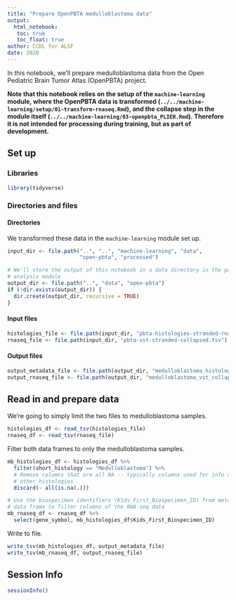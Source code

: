```yaml
---
title: "Prepare OpenPBTA medulloblastoma data"
output: 
  html_notebook: 
   toc: true
   toc_float: true
author: CCDL for ALSF
date: 2020
---
```


In this notebook, we'll prepare medulloblastoma data from the Open Pediatric Brain Tumor Atlas (OpenPBTA) project.

**Note that this notebook relies on the setup of the `machine-learning` module, where the OpenPBTA data is transformed (`../../machine-learning/setup/01-transform-rnaseq.Rmd`),
and the collapse step in the module itself  (`../../machine-learning/03-openpbta_PLIER.Rmd`). Therefore it is not intended for processing during training, but as part of development.**

## Set up

### Libraries

```r
library(tidyverse)
```

### Directories and files

#### Directories

We transformed these data in the `machine-learning` module set up.

```r
input_dir <- file.path("..", "..", "machine-learning", "data", 
                       "open-pbta", "processed")

# We'll store the output of this notebook in a data directory in the pathway
# analysis module
output_dir <- file.path("..", "data", "open-pbta")
if (!dir.exists(output_dir)) {
  dir.create(output_dir, recursive = TRUE)
}
```

#### Input files

```r
histologies_file <- file.path(input_dir, "pbta-histologies-stranded-rnaseq.tsv")
rnaseq_file <- file.path(input_dir, "pbta-vst-stranded-collapsed.tsv")
```

#### Output files

```r
output_metadata_file <- file.path(output_dir, "medulloblastoma_histologies.tsv")
output_rnaseq_file <- file.path(output_dir, "medulloblastoma_vst_collapsed.tsv")
```

## Read in and prepare data

We're going to simply limit the two files to medulloblastoma samples.

```r
histologies_df <- read_tsv(histologies_file)
rnaseq_df <- read_tsv(rnaseq_file)
```

Filter both data frames to only the medulloblastoma samples.

```r
mb_histologies_df <- histologies_df %>%
  filter(short_histology == "Medulloblastoma") %>%
  # Remove columns that are all NA -- typically columns used for info about 
  # other histologies
  discard(~ all(is.na(.)))

# Use the biospecimen identifiers (Kids_First_Biospecimen_ID) from metadata
# data frame to filter columns of the RNA-seq data
mb_rnaseq_df <- rnaseq_df %>%
  select(gene_symbol, mb_histologies_df$Kids_First_Biospecimen_ID)
```

Write to file.

```r
write_tsv(mb_histologies_df, output_metadata_file)
write_tsv(mb_rnaseq_df, output_rnaseq_file)
```

## Session Info

```r
sessionInfo()
```

